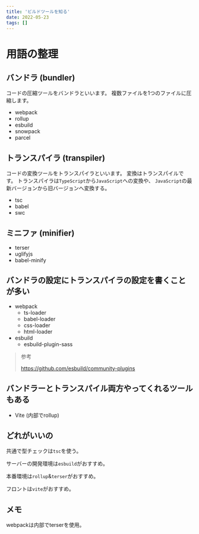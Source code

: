```yaml
---
title: 'ビルドツールを知る'
date: 2022-05-23
tags: []
---
```


# 用語の整理

## バンドラ (bundler)

コードの圧縮ツールをバンドラといいます。 複数ファイルを1つのファイルに圧縮します。

- webpack
- rollup
- esbuild
- snowpack
- parcel

## トランスパイラ (transpiler)

コードの変換ツールをトランスパイラといいます。 変換はトランスパイルです。 トランスパイラは`TypeScript`から`JavaScript`への変換や、
`JavaScript`の最新バージョンから旧バージョンへ変換する。

- tsc
- babel
- swc

## ミニファ (minifier)

- terser
- uglifyjs
- babel-minify

## バンドラの設定にトランスパイラの設定を書くことが多い

- webpack
  - ts-loader
  - babel-loader
  - css-loader
  - html-loader
- esbuild
  - esbuild-plugin-sass

> 参考
>
> https://github.com/esbuild/community-plugins

## バンドラーとトランスパイル両方やってくれるツールもある

- Vite (内部でrollup)

## どれがいいの

共通で型チェックは`tsc`を使う。

サーバーの開発環境は`esbuild`がおすすめ。

本番環境は`rollup`&`terser`がおすすめ。

フロントは`vite`がおすすめ。

## メモ

webpackは内部でterserを使用。
